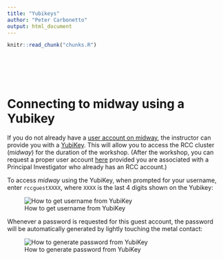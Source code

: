 ```yaml
---
title: "Yubikeys"
author: "Peter Carbonetto"
output: html_document
---
```


<!-- The file analysis/chunks.R contains chunks that define default settings
shared across the workflowr files. -->
```r
knitr::read_chunk("chunks.R")
```

<!-- Update knitr chunk options -->
```r
```

<!-- Insert the date the file was last updated -->
```r
```

<!-- Insert the code version (Git commit SHA1) if Git repository exists and R
 package git2r is installed -->
```r
```
<br>

# Connecting to midway using a Yubikey

If you do not already have a [user account on
midway](http://rcc.uchicago.edu/getting-started/request-account), the
instructor can provide you with a
[YubiKey](https://www.yubico.com/start). This will allow you to access
the RCC cluster (*midway*) for the duration of the workshop. (After
the workshop, you can request a proper user account
[here](https://rcc.uchicago.edu/getting-started/general-user-account-request)
provided you are associated with a Principal Investigator who already
has an RCC account.)

To access *midway* using the YubiKey, when prompted for your username,
enter `rccguestXXXX`, where `XXXX` is the last 4 digits shown on the
Yubikey:

![How to get username from YubiKey](yubikey1.gif)

Whenever a password is requested for this guest account, the password
will be automatically generated by lightly touching the metal contact:

![How to generate password from YubiKey](yubikey2.gif)
